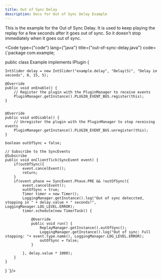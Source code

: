 ```yaml
---
title: Out of Sync Delay
description: Docs for Out of Sync Delay Example
---
```



This is the example for the Out of Sync Delay.
It is used to keep playing the replay for a few seconds after it goes out of sync.
So it doesn't stop immediately when it goes out of sync.

<Code type={"code"} lang={"java"} title={"out-of-sync-delay.java"} code={`package com.example;



public class Example implements IPlugin {

    IntSlider delay = new IntSlider("example.delay", "Delay(S)", "Delay in seconds", 0, 15, 5);

    @Override
    public void onEnable() {
        // Register the plugin with the PluginManager to receive events
        PluginManager.getInstance().PLUGIN_EVENT_BUS.register(this);
    }


    @Override
    public void onDisable() {
        // Unregister the plugin with the PluginManager to stop receiving events
        PluginManager.getInstance().PLUGIN_EVENT_BUS.unregister(this);
    }

    boolean outOfSync = false;

    // Subscribe to the SyncEvents
    @Subscribe
    public void onClientTick(SyncEvent event) {
        if(outOfSync){
            event.cancelEvent();
            return;
        }
        if(event.phase == SyncEvent.Phase.PRE && !outOfSync){
            event.cancelEvent();
            outOfSync = true;
            Timer timer = new Timer();
            LoggingManager.getInstance().log("Out of sync deteccted, stopping in " + delay.value + " seconds!", LoggingManager.LOG_LEVEL.ERROR);
            timer.schedule(new TimerTask() {

                @Override
                public void run() {
                    ReplayManager.getInstance().outOfSync();
                    LoggingManager.getInstance().log("Out of sync: Full stopping: "+ event.type.name(), LoggingManager.LOG_LEVEL.ERROR);
                    outOfSync = false;
                }

            }, delay.value * 1000);
        }
    }
}
`}/>